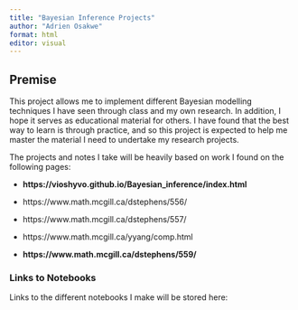 ---
title: "Bayesian Inference Projects"
author: "Adrien Osakwe"
format: html
editor: visual
---

## Premise

This project allows me to implement different Bayesian modelling techniques I have seen through class and my own research. In addition, I hope it serves as educational material for others. I have found that the best way to learn is through practice, and so this project is expected to help me master the material I need to undertake my research projects.

The projects and notes I take will be heavily based on work I found on the following pages:

-   **https://vioshyvo.github.io/Bayesian_inference/index.html**

-   https://www.math.mcgill.ca/dstephens/556/

-   https://www.math.mcgill.ca/dstephens/557/

-   https://www.math.mcgill.ca/yyang/comp.html

-   **https://www.math.mcgill.ca/dstephens/559/**

### Links to Notebooks

Links to the different notebooks I make will be stored here:
